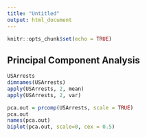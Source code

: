 ```yaml
---
title: "Untitled"
output: html_document
---
```


```r
knitr::opts_chunk$set(echo = TRUE)
```

## Principal Component Analysis

```r
USArrests
dimnames(USArrests)
apply(USArrests, 2, mean)
apply(USArrests, 2, var)

```
```r
pca.out = prcomp(USArrests, scale = TRUE)
pca.out
names(pca.out)
biplot(pca.out, scale=0, cex = 0.5)
```

